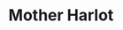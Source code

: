 ---
title: "Mother Harlot"
slug: "mother-harlot"
arcana: "Empress"

image: "./.jpg"

phys: ""
gun: ""
fire: ""
ice: ""
elec: ""
wind: ""
psy: ""
nuke: ""
bless: ""
curse: ""
---